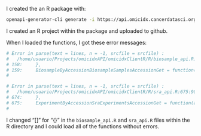 
I created the an R package with:


```bash

openapi-generator-cli generate -i https://api.omicidx.cancerdatasci.org/openapi.json -g r -o omicidxClientR --git-user-id sdgamboa --git-repo-id omicidxClientR --package-name omicidxClientR

```


I created an R project within the package and uploaded to github.

When I loaded the functions, I got these error messages:

```r
# Error in parse(text = lines, n = -1, srcfile = srcfile) : 
#   /home/usuario/Projects/omicidxAPI/omicidxClientR/R/biosample_api.R:159:91: unexpected '['
# 158:     },
# 159:     BiosampleByAccessionBiosampleSamplesAccessionGet = function(accession, include.fields=[
#                                                                                                ^
```

```r
# Error in parse(text = lines, n = -1, srcfile = srcfile) : 
#   /home/usuario/Projects/omicidxAPI/omicidxClientR/R/sra_api.R:675:90: unexpected '['
# 674:     },
# 675:     ExperimentByAccessionSraExperimentsAccessionGet = function(accession, include.fields=[
#                                                                                               ^
```

I changed "[]" for "{}" in the `biosample_api.R` and `sra_api.R` files within the R directory
and I could load all of the functions without errors.





